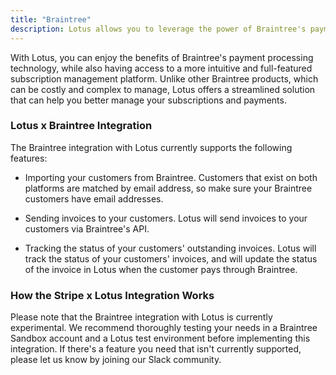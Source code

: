 ```yaml
---
title: "Braintree"
description: Lotus allows you to leverage the power of Braintree's payment processing technology, while offering a more intuitive and full-featured subscription management platform."
---
```


With Lotus, you can enjoy the benefits of Braintree's payment processing technology, while also having access to a more intuitive and full-featured subscription management platform. Unlike other Braintree products, which can be costly and complex to manage, Lotus offers a streamlined solution that can help you better manage your subscriptions and payments.

### Lotus x Braintree Integration

The Braintree integration with Lotus currently supports the following features:

- Importing your customers from Braintree. Customers that exist on both platforms are matched by email address, so make sure your Braintree customers have email addresses.

- Sending invoices to your customers. Lotus will send invoices to your customers via Braintree's API.

- Tracking the status of your customers' outstanding invoices. Lotus will track the status of your customers' invoices, and will update the status of the invoice in Lotus when the customer pays through Braintree.

### How the Stripe x Lotus Integration Works

Please note that the Braintree integration with Lotus is currently experimental. We recommend thoroughly testing your needs in a Braintree Sandbox account and a Lotus test environment before implementing this integration. If there's a feature you need that isn't currently supported, please let us know by joining our Slack community.
